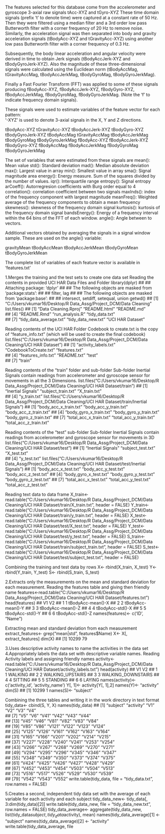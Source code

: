 The features selected for this database come from the accelerometer and gyroscope 3-axial raw signals tAcc-XYZ and tGyro-XYZ
These time domain signals (prefix 't' to denote time) were captured at a constant rate of 50 Hz. Then they were filtered using a median filter and a 3rd order low pass Butterworth filter with a corner frequency of 20 Hz to remove noise. Similarly, the acceleration signal was then separated into body and gravity acceleration signals (tBodyAcc-XYZ and tGravityAcc-XYZ) using another low pass Butterworth filter with a corner frequency of 0.3 Hz. 

Subsequently, the body linear acceleration and angular velocity were derived in time to obtain Jerk signals (tBodyAccJerk-XYZ and tBodyGyroJerk-XYZ). Also the magnitude of these three-dimensional signals were calculated using the Euclidean norm (tBodyAccMag, tGravityAccMag, tBodyAccJerkMag, tBodyGyroMag, tBodyGyroJerkMag). 

Finally a Fast Fourier Transform (FFT) was applied to some of these signals producing fBodyAcc-XYZ, fBodyAccJerk-XYZ, fBodyGyro-XYZ, fBodyAccJerkMag, fBodyGyroMag, fBodyGyroJerkMag. (Note the 'f' to indicate frequency domain signals). 

These signals were used to estimate variables of the feature vector for each pattern:  
'-XYZ' is used to denote 3-axial signals in the X, Y and Z directions.

tBodyAcc-XYZ
tGravityAcc-XYZ
tBodyAccJerk-XYZ
tBodyGyro-XYZ
tBodyGyroJerk-XYZ
tBodyAccMag
tGravityAccMag
tBodyAccJerkMag
tBodyGyroMag
tBodyGyroJerkMag
fBodyAcc-XYZ
fBodyAccJerk-XYZ
fBodyGyro-XYZ
fBodyAccMag
fBodyAccJerkMag
fBodyGyroMag
fBodyGyroJerkMag

The set of variables that were estimated from these signals are
mean(): Mean value
std(): Standard deviation
mad(): Median absolute deviation 
max(): Largest value in array
min(): Smallest value in array
sma(): Signal magnitude area
energy(): Energy measure. Sum of the squares divided by the number of values. 
iqr(): Interquartile range 
entropy(): Signal entropy
arCoeff(): Autorregresion coefficients with Burg order equal to 4
correlation(): correlation coefficient between two signals
maxInds(): index of the frequency component with largest magnitude
meanFreq(): Weighted average of the frequency components to obtain a mean frequency
skewness(): skewness of the frequency domain signal 
kurtosis(): kurtosis of the frequency domain signal 
bandsEnergy(): Energy of a frequency interval within the 64 bins of the FFT of each window.
angle(): Angle between to vectors.

Additional vectors obtained by averaging the signals in a signal window sample. These are used on the angle() variable:

gravityMean
tBodyAccMean
tBodyAccJerkMean
tBodyGyroMean
tBodyGyroJerkMean

The complete list of variables of each feature vector is available in 'features.txt'

1.Merges the training and the test sets to create one data set Reading the contents in provided UCI HAR Data Files and Folder
library(dplyr)
## 
## Attaching package: 'dplyr'
## 
## The following objects are masked from 'package:stats':
## 
##     filter, lag
## 
## The following objects are masked from 'package:base':
## 
##     intersect, setdiff, setequal, union
getwd()
## [1] "C:/Users/vkumar16/Desktop/R Data_Assg/Project_DCM/Data Cleaning"
list.files()
## [1] "Data Cleaning.Rproj"   "README.html"           "README.md"            
## [4] "README.Rmd"            "run_analysis.R"        "tidy_data.txt"        
## [7] "tidy_data_average.txt" "tidy_data_new.txt"     "UCI HAR Dataset"

Reading contents of the UCI HAR Folder Codebook to create.txt is the copy of "feature_info.txt" (which will be used to create the final codebook)
list.files("C:/Users/vkumar16/Desktop/R Data_Assg/Project_DCM/Data Cleaning/UCI HAR Dataset")
## [1] "activity_labels.txt"  "CodebookToCreate.txt" "features.txt"        
## [4] "features_info.txt"    "README.txt"           "test"                
## [7] "train"

Reading contents of the "train" folder and sub-folder Sub-folder Inertial Signals contain readings from accelerometer and gyroscope sensor for movements in all the 3 Dimensions.
list.files("C:/Users/vkumar16/Desktop/R Data_Assg/Project_DCM/Data Cleaning/UCI HAR Dataset/train")
## [1] "Inertial Signals"  "subject_train.txt" "X_train.txt"      
## [4] "y_train.txt"
list.files("C:/Users/vkumar16/Desktop/R Data_Assg/Project_DCM/Data Cleaning/UCI HAR Dataset/train/Inertial Signals")
## [1] "body_acc_x_train.txt"  "body_acc_y_train.txt"  "body_acc_z_train.txt" 
## [4] "body_gyro_x_train.txt" "body_gyro_y_train.txt" "body_gyro_z_train.txt"
## [7] "total_acc_x_train.txt" "total_acc_y_train.txt" "total_acc_z_train.txt"

Reading contents of the "test" sub-folder Sub-folder Inertial Signals contain readings from accelerometer and gyroscope sensor for movements in 3D
list.files("C:/Users/vkumar16/Desktop/R Data_Assg/Project_DCM/Data Cleaning/UCI HAR Dataset/test")
## [1] "Inertial Signals" "subject_test.txt" "X_test.txt"      
## [4] "y_test.txt"
list.files("C:/Users/vkumar16/Desktop/R Data_Assg/Project_DCM/Data Cleaning/UCI HAR Dataset/test/Inertial Signals")
## [1] "body_acc_x_test.txt"  "body_acc_y_test.txt"  "body_acc_z_test.txt" 
## [4] "body_gyro_x_test.txt" "body_gyro_y_test.txt" "body_gyro_z_test.txt"
## [7] "total_acc_x_test.txt" "total_acc_y_test.txt" "total_acc_z_test.txt"

Reading text data to data frame
X_train<- read.table("C:/Users/vkumar16/Desktop/R Data_Assg/Project_DCM/Data Cleaning/UCI HAR Dataset/train/X_train.txt", header = FALSE)
Y_train<- read.table("C:/Users/vkumar16/Desktop/R Data_Assg/Project_DCM/Data Cleaning/UCI HAR Dataset/train/y_train.txt", header = FALSE)
X_test<- read.table("C:/Users/vkumar16/Desktop/R Data_Assg/Project_DCM/Data Cleaning/UCI HAR Dataset/test/X_test.txt", header = FALSE)
Y_test<- read.table("C:/Users/vkumar16/Desktop/R Data_Assg/Project_DCM/Data Cleaning/UCI HAR Dataset/test/y_test.txt", header = FALSE)
S_train<- read.table("C:/Users/vkumar16/Desktop/R Data_Assg/Project_DCM/Data Cleaning/UCI HAR Dataset/train/subject_train.txt", header = FALSE)
S_test<- read.table("C:/Users/vkumar16/Desktop/R Data_Assg/Project_DCM/Data Cleaning/UCI HAR Dataset/test/subject_test.txt", header = FALSE)

Combining the training and test data by rows
X<- rbind(X_train, X_test)
Y<- rbind(Y_train, Y_test)
S<- rbind(S_train, S_test)

2.Extracts only the measurements on the mean and standard deviation for each measurement. Reading the features table and giving then friendly name
features<-read.table("C:/Users/vkumar16/Desktop/R Data_Assg/Project_DCM/Data Cleaning/UCI HAR Dataset/features.txt")
head(features)
##   V1                V2
## 1  1 tBodyAcc-mean()-X
## 2  2 tBodyAcc-mean()-Y
## 3  3 tBodyAcc-mean()-Z
## 4  4  tBodyAcc-std()-X
## 5  5  tBodyAcc-std()-Y
## 6  6  tBodyAcc-std()-Z
names(features)<- c('ID', "Name")

Extracting mean and standard deviation from each measurement
extract_features<- grep("mean|std", features$Name)
X<- X[, extract_features]
dim(X)
## [1] 10299    79

3.Uses descriptive activity names to name the activities in the data set 4.Appropriately labels the data set with descriptive variable names. Reading Activity labels and assigning friendly names
activity<- read.table("C:/Users/vkumar16/Desktop/R Data_Assg/Project_DCM/Data Cleaning/UCI HAR Dataset/activity_labels.txt")
head(activity)
##   V1                 V2
## 1  1            WALKING
## 2  2   WALKING_UPSTAIRS
## 3  3 WALKING_DOWNSTAIRS
## 4  4            SITTING
## 5  5           STANDING
## 6  6             LAYING
names(activity)<- c('activity_id', 'activity_name')
Y[, 1]<- activity[Y[, 1],2]
names(Y)<- "activity"
dim(S)
## [1] 10299     1
names(S)<- "subject"

Combining the three tables and writing it in the work directory in text format
tidy_data<- cbind(S, Y, X)
names(tidy_data)
##  [1] "subject"  "activity" "V1"       "V2"       "V3"       "V4"      
##  [7] "V5"       "V6"       "V41"      "V42"      "V43"      "V44"     
## [13] "V45"      "V46"      "V81"      "V82"      "V83"      "V84"     
## [19] "V85"      "V86"      "V121"     "V122"     "V123"     "V124"    
## [25] "V125"     "V126"     "V161"     "V162"     "V163"     "V164"    
## [31] "V165"     "V166"     "V201"     "V202"     "V214"     "V215"    
## [37] "V227"     "V228"     "V240"     "V241"     "V253"     "V254"    
## [43] "V266"     "V267"     "V268"     "V269"     "V270"     "V271"    
## [49] "V294"     "V295"     "V296"     "V345"     "V346"     "V347"    
## [55] "V348"     "V349"     "V350"     "V373"     "V374"     "V375"    
## [61] "V424"     "V425"     "V426"     "V427"     "V428"     "V429"    
## [67] "V452"     "V453"     "V454"     "V503"     "V504"     "V513"    
## [73] "V516"     "V517"     "V526"     "V529"     "V530"     "V539"    
## [79] "V542"     "V543"     "V552"
write.table(tidy_data, file = "tidy_data.txt", row.names = FALSE)

5.Creates a second, independent tidy data set with the average of each variable for each activity and each subject
tidy_data_new<- tidy_data[, 3:dim(tidy_data)[2]]
write.table(tidy_data_new, file = "tidy_data_new.txt", row.names = FALSE)
tidy_data_average<- aggregate(tidy_data_new, list(tidy_data$subject, tidy_data$activity), mean)
names(tidy_data_average)[1] <- "subject"
names(tidy_data_average)[2] <- "activity"
write.table(tidy_data_average, file 
